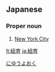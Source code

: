 ==Japanese==
{{ja-kanjitab|yomi=irr|sort=にゆうよおく}}

===Proper noun===
{{ja-pos|ニューヨーク|proper}}

# {{lb|ja|obsolete|sort=にゆうよおく}} [[New York City]]

[[Category:ja:Cities|にゆうよおく]]

[[lt:紐育]]
[[ja:紐育]]